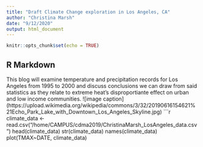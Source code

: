 ```yaml
---
title: "Draft Climate Change exploration in Los Angeles, CA"
author: "Christina Marsh"
date: "9/12/2020"
output: html_document
---
```


```r
knitr::opts_chunk$set(echo = TRUE)
```

## R Markdown

This blog will examine temperature and precipitation records for Los Angeles from 1995 to 2000 and discuss conclusions we can draw from said statistics as they relate to extreme heat's disproportiante effect on urban and low income communities. 
![image caption] (https://upload.wikimedia.org/wikipedia/commons/3/32/20190616154621%21Echo_Park_Lake_with_Downtown_Los_Angeles_Skyline.jpg) 
```r
climate_data <- read.csv("/home/CAMPUS/cdma2019/ChristinaMarsh_LosAngeles_data.csv")
head(climate_data)
str(climate_data)
names(climate_data)
plot(TMAX~DATE, climate_data) 




